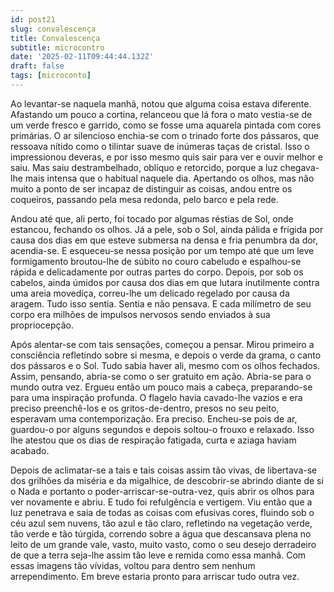```yaml
---
id: post21
slug: convalescença
title: Convalescença
subtitle: microcontro
date: '2025-02-11T09:44:44.132Z'
draft: false
tags: [microconto]
---
```

Ao levantar-se naquela manhã, notou que alguma coisa estava diferente.
Afastando um pouco a cortina, relanceou que lá fora o mato vestia-se
de um verde fresco e garrido, como se fosse uma aquarela pintada com cores primárias. 
O ar silencioso enchia-se com o trinado forte dos pássaros, que ressoava
nítido como o tilintar suave de inúmeras taças de cristal. Isso o impressionou deveras,
e por isso mesmo quis sair para ver e ouvir melhor e saiu.
Mas saiu destrambelhado, oblíquo e retorcido, porque a luz chegava-lhe mais intensa que o 
habitual naquele dia. Apertando os olhos, 
mas não muito a ponto de ser incapaz de distinguir as coisas, andou 
entre os coqueiros, passando pela mesa redonda, pelo barco e pela rede.

Andou até que, ali perto, foi tocado por algumas réstias de Sol,
onde estancou, fechando os olhos. Já a pele, sob o Sol, ainda pálida e frígida 
por causa dos dias em que esteve submersa na densa e fria penumbra da dor,
acendia-se. E esqueceu-se nessa posição por um tempo 
até que um leve formigamento broutou-lhe de súbito no couro 
cabeludo e espalhou-se rápida e delicadamente por outras partes do corpo. 
Depois, por sob os cabelos, ainda úmidos por causa dos dias em que lutara inutilmente
contra uma areia movediça, correu-lhe um delicado regelado por causa da aragem. 
Tudo isso sentia. Sentia e não pensava. E cada milímetro de seu corpo era milhões 
de impulsos nervosos sendo enviados à sua propriocepção. 

Após alentar-se com tais sensações, começou a pensar.
Mirou primeiro a consciência refletindo sobre si mesma, 
e depois o verde da grama, o canto dos pássaros e o Sol. 
Tudo sabia haver ali, mesmo com os olhos fechados. Assim, pensando, abria-se como o ser gratuito
em ação. Abria-se para o mundo outra vez. Ergueu então um pouco mais
a cabeça, preparando-se para uma inspiração profunda. 
O flagelo havia cavado-lhe vazios e era preciso preenchê-los e 
os gritos-de-dentro, presos no seu peito, esperavam uma contemporização.
Era preciso. Encheu-se pois de ar, guardou-o por alguns 
segundos e depois soltou-o frouxo e relaxado. Isso lhe atestou que os dias
de respiração fatigada, curta e aziaga haviam acabado.

Depois de aclimatar-se a tais e tais coisas assim tão vivas, 
de libertava-se dos grilhões da miséria e da migalhice,
de descobrir-se abrindo diante de si o Nada e portanto o poder-arriscar-se-outra-vez,
quis abrir os olhos para ver novamente e abriu. E tudo foi refulgência e vertigem.
Viu então que a luz penetrava e saia de todas as coisas com efusivas cores,
fluindo sob o céu azul sem nuvens, tão azul e tão claro, refletindo na
vegetação verde, tão verde e tão túrgida, 
correndo sobre a água que descansava plena no leito 
de um grande vale, vasto, muito vasto, como o seu desejo 
derradeiro de que a terra seja-lhe assim tão leve e remida como essa manhã.
Com essas imagens tão vívidas, voltou para dentro sem nenhum arrependimento.
Em breve estaria pronto para arriscar tudo outra vez.